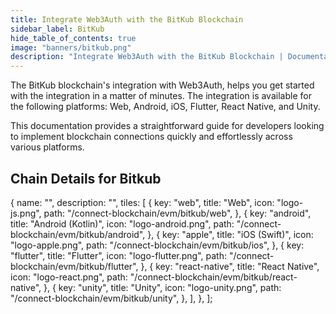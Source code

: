 ```yaml
---
title: Integrate Web3Auth with the BitKub Blockchain
sidebar_label: BitKub
hide_table_of_contents: true
image: "banners/bitkub.png"
description: "Integrate Web3Auth with the BitKub Blockchain | Documentation - Web3Auth"
---
```



<SEO
  title="Integrate Web3Auth with the BitKub Blockchain"
  description="Integrate Web3Auth with the BitKub Blockchain | Documentation - Web3Auth"
  image="https://web3auth.io/docs/banners/bitkub.png"
  slug="/connect-blockchain/evm/bitkub"
/>

The BitKub blockchain's integration with Web3Auth, helps you get started with the integration in a
matter of minutes. The integration is available for the following platforms: Web, Android, iOS,
Flutter, React Native, and Unity.

This documentation provides a straightforward guide for developers looking to implement blockchain
connections quickly and effortlessly across various platforms.

## Chain Details for Bitkub

<ChainDetailsBitkub />

  {
    name: "",
    description: "",
    tiles: [
      {
        key: "web",
        title: "Web",
        icon: "logo-js.png",
        path: "/connect-blockchain/evm/bitkub/web",
      },
      {
        key: "android",
        title: "Android (Kotlin)",
        icon: "logo-android.png",
        path: "/connect-blockchain/evm/bitkub/android",
      },
      {
        key: "apple",
        title: "iOS (Swift)",
        icon: "logo-apple.png",
        path: "/connect-blockchain/evm/bitkub/ios",
      },
      {
        key: "flutter",
        title: "Flutter",
        icon: "logo-flutter.png",
        path: "/connect-blockchain/evm/bitkub/flutter",
      },
      {
        key: "react-native",
        title: "React Native",
        icon: "logo-react.png",
        path: "/connect-blockchain/evm/bitkub/react-native",
      },
      {
        key: "unity",
        title: "Unity",
        icon: "logo-unity.png",
        path: "/connect-blockchain/evm/bitkub/unity",
      },
    ],
  },
];

<Tiles tileGroups={BitKub} />

